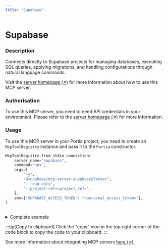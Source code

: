 ```yaml
---
title: "Supabase"
---
```

<!-- WARNING: This file is auto-generated by generate_tool_docs.py. Do not edit manually. -->


# Supabase

### Description

Connects directly to Supabase projects for managing databases, executing SQL queries, applying migrations, and handling configurations through natural language commands.

Visit the [server homepage (↗)](https://github.com/supabase-community/supabase-mcp) for more information about how to use this MCP server.

### Authorisation

To use this MCP server, you need to need API credentials in your environment. Please refer to the [server homepage (↗)](https://github.com/supabase-community/supabase-mcp) for more information.

### Usage

To use this MCP server in your Portia project, you need to create an `McpToolRegistry` instance and pass it to the `Portia` constructor.

```python
McpToolRegistry.from_stdio_connection(
    server_name="supabase",
    command="npx",
    args=[
        "-y",
        "@supabase/mcp-server-supabase@latest",
        "--read-only",
        "--project-ref=<project_ref>",
    ],
    env={"SUPABASE_ACCESS_TOKEN": "<personal_access_token>"},
)
                    
```

<details>
<summary>Complete example</summary>

Equip your `Portia` instance with the tools from the MCP server, in addition to the default tools from the `DefaultToolRegistry`:

```python
from portia import DefaultToolRegistry, McpToolRegistry, Portia, Config

config = Config.from_default()
tool_registry = DefaultToolRegistry(config) +  McpToolRegistry.from_stdio_connection(
    server_name="supabase",
    command="npx",
    args=[
        "-y",
        "@supabase/mcp-server-supabase@latest",
        "--read-only",
        "--project-ref=<project_ref>",
    ],
    env={"SUPABASE_ACCESS_TOKEN": "<personal_access_token>"},
)
                    

portia = Portia(config=config, tools=tool_registry)
```

</details>

:::tip[Copy to clipboard]
Click the "copy" icon in the top right corner of the code block to copy the code to your clipboard.
:::

See more information about integrating MCP servers [here (↗)](/mcp-servers).

